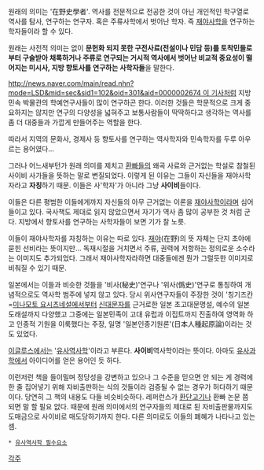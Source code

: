 원래의 의미는 '在野史學者'. 역사를 전문적으로 전공한 것이 아닌 개인적인 학구열로 역사를 탐사, 연구하는 연구자. 혹은 주류사학에서 벗어난 학자. 즉 [[재야사학]]을 연구하는 학자들이라 할 수 있다.

원래는 사전적 의미는 없이 '''문헌화 되지 못한 구전사료(전설이나 민담 등)를 토착민들로 부터 구술받아 채록하거나 주류로 연구되는 거시적 역사에서 벗어난 비교적 중요성이 떨어지는 미시사, 지방 향토사를 연구하는 사학자들'''을 말한다.

[[http://news.naver.com/main/read.nhn?mode=LSD&mid=sec&sid1=102&oid=301&aid=0000002674 이 기사]]처럼 지방 민속 박물관의 학예연구사들이 많이 연구하곤 한다. 이러한 것들은 학문적으로 크게 중요하지는 않지만 연구의 다양성을 넓혀주고 보통사람들이 딱딱하다고 생각하는 역사를 좀 더 대중들과 가깝게 만들어주는 역할을 한다. 

따라서 지역의 문화사, 경제사 등 향토사를 연구하는 역사학자와 민속학자를 두루 아우르는 용어였다...

그러나 어느새부턴가 원래 의미를 제치고 [[환빠]]들의 왜곡 사료와 근거없는 학설로 참철된 사이비 사가들을 뜻하는 말로 변질되었다. 이렇게 된 이유는 그들이 자신들을 재야사학자라고 '''자칭'''하기 때문. 이들은 사'학자'가 아니라 그냥 '''사이비'''들이다. 

이들은 다른 평범한 이들에게까지 자신들의 아무 근거없는 이론을 [[재야사학]]이라며 심어들이고 있다. 국사책도 제대로 읽지 않았으면서 자기가 역사 좀 많이 공부한 것 처럼 군다. 지방에서 향토사를 연구하는 사학자들이 보면 기가 찰 노릇.

이들이 재야사학자를 자칭하는 이유는 따로 있다. [[재야]](在野)의 뜻 자체는 단지 초야에 묻힌 선비라는 뜻이지만... 독재시절을 거치면서 주류, 권력에 저항하는 정의로운 소수라는 이미지도 추가되었다. 그래서 재야사학자라하면 대중들에겐 뭔가 그럴듯한 이미지로 비춰질 수 있기 때문.

일본에서는 이들과 비슷한 것들을 '비사(秘史)'연구나 '위사(僞史)'연구로 통칭하여 개념적으로도 역사학 범주에 넣지 않고 있다. 당시 위사연구자들이 주장한 것이 '칭기즈칸=[[미나모토 요시츠네]]설에서부터 [[신대문자]]를 근거로한 일본 초고대문명설, 예수의 일본도래설까지 다양했고 그중에는 일본민족이 고대 유럽과 이집트까지 진출하여 영역화 하고 인종적 기원을 이룩했다는 주장, 일명 '일본인종기원론'(日本人種起原論)이라는 것도 있었다.

[[이글루스]]에서는 '[[유사역사학]]'이라고 부른다. '''사이비'''역사학이라는 뜻이다. 아마도 [[유사과학]]에서 아이디어를 얻은 용어인 듯 하다.

이런저런 책을 들이밀며 정당성을 강변하고 있으나 그 수준을 믿으면 안 되는 게 경력에 한 줄 집어넣기 위해 자비출판하는 식의 것들이라 검증될 수 없는 경우가 허다하기 때문이다. 당연히 그 책의 내용도 다들 비슷비슷하다. 레퍼런스가 [[환단고기]]나 환빠 논문 쯤 되면 말 할 필요 없다. 때문에 원래 의미에서의 연구자들의 제대로 된 자비출판물까지도 도매금으로 사이비로 매도당하기까지 한다. 다른 의미로도 이들의 폐혜가 나타나고 있는 셈.

 * [[유사역사학 필수요소]]

[[각주]]
